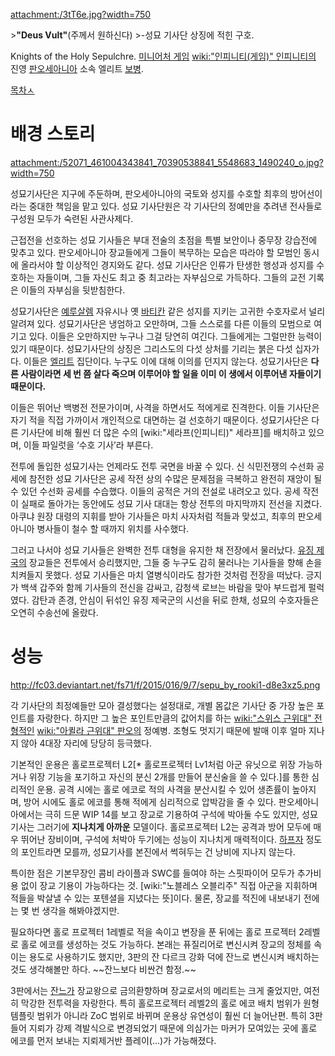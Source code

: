 attachment:/3tT6e.jpg?width=750

>'''"Deus Vult"'''(주께서 원하신다) 
>-성묘 기사단 상징에 적힌 구호.

Knights of the Holy Sepulchre. [[미니어처 게임]] [[wiki:"인피니티(게임)" 인피니티]]의 진영 [[판오세아니아]] 소속 엘리트 [[보병]].

[[목차]]ㅅ
= 배경 스토리 =
attachment:/52071_461004343841_70390538841_5548683_1490240_o.jpg?width=750

성묘기사단은 지구에 주둔하며, 판오세아니아의 국토와 성지를 수호할 최후의 방어선이라는 중대한 책임을 맡고 있다. 성묘 기사단원은 각 기사단의 정예만을 추려낸 전사들로 구성원 모두가 숙련된 사관사제다.

근접전을 선호하는 성묘 기사들은 부대 전술의 초점을 특별 보안이나 중무장 강습전에 맞추고 있다. 판오세아니아 장교들에게 그들이 복무하는 모습은 따라야 할 모범인 동시에 올라서야 할 이상적인 경지와도 같다. 성묘 기사단은 인류가 탄생한 행성과 성지를 수호하는 자들이며, 그들 자신도 최고 중 최고라는 자부심으로 가득하다. 그들의 교전 기록은 이들의 자부심을 뒷받침한다.

성묘기사단은 [[예루살렘]] 자유시나 옛 [[바티칸]] 같은 성지를 지키는 고귀한 수호자로서 널리 알려져 있다. 성묘기사단은 냉엄하고 오만하며, 그들 스스로를 다른 이들의 모범으로 여기고 있다. 이들은 오만하지만 누구나 그걸 당연히 여긴다. 그들에게는 그럴만한 능력이 있기 때문이다. 성묘기사단의 상징은 그리스도의 다섯 상처를 기리는 붉은 다섯 십자가다. 이들은 [[엘리트]] 집단이다. 누구도 이에 대해 이의를 던지지 않는다. 성묘기사단은 '''다른 사람이라면 세 번 쯤 살다 죽으며 이루어야 할 일을 이미 이 생에서 이루어낸 자들이기 때문이다.'''
 
이들은 뛰어난 백병전 전문가이며, 사격을 하면서도 적에게로 진격한다. 이들 기사단은 자기 적을 직접 가까이서 개인적으로 대면하는 걸 선호하기 때문이다. 성묘기사단은 다른 기사단에 비해 훨씬 더 많은 수의 [wiki:"세라프(인피니티)" 세라프]를 배치하고 있으며, 이들 파일럿을 ‘수호 기사’라 부른다. 

전투에 돌입한 성묘기사는 언제라도 전투 국면을 바꿀 수 있다. 신 식민전쟁의 수선화 공세에 참전한 성묘 기사단은 공세 작전 상의 수많은 문제점을 극복하고 완전히 재앙이 될 수 있던 수선화 공세를 수습했다. 이들의 공적은 거의 전설로 내려오고 있다. 공세 작전이 실패로 돌아가는 동안에도 성묘 기사 대대는 항상 전투의 마지막까지 전선을 지켰다. 아쿠냐 원장 대령의 지휘를 받아 기사들은 마치 사자처럼 적들과 맞섰고, 최후의 판오세아니아 병사들이 철수 할 때까지 위치를 사수했다. 

그러고 나서야 성묘 기사들은 완벽한 전투 대형을 유지한 채 전장에서 물러났다. [[유징 제국]]의 장교들은 전투에서 승리했지만, 그들 중 누구도 감히 물러나는 기사들을 향해 손을 치켜들지 못했다. 성묘 기사들은 마치 열병식이라도 참가한 것처럼 전장을 떠났다. 긍지가 백색 갑주와 함께 기사들의 전신을 감싸고, 감청색 로브는 바람을 맞아 부드럽게 펄럭였다. 감탄과 존경, 안심이 뒤섞인 유징 제국군의 시선을 뒤로 한채, 성묘의 수호자들은 오연히 수송선에 올랐다.

= 성능 =
http://fc03.deviantart.net/fs71/f/2015/016/9/7/sepu_by_rooki1-d8e3xz5.png

각 기사단의 최정예들만 모아 결성했다는 설정대로, 개별 몸값은 기사단 중 가장 높은 포인트를 자랑한다. 하지만 그 높은 포인트만큼의 값어치를 하는 [[wiki:"스위스 근위대" 전형적인]] [[wiki:"아퀼라 근위대" 판오의]] 정예병. 조형도 멋지기 때문에 발매 이후 얼마 지나지 않아 4대장 자리에 당당히 등극했다.

기본적인 운용은 홀로프로젝터 L2[* 홀로프로젝터 Lv1처럼 아군 유닛으로 위장 가능하거나 위장 기능을 포기하고 자신의 분신 2개를 만들어 분신술을 쓸 수 있다.]를 통한 심리적인 운용. 공격 시에는 홀로 에코로 적의 사격을 분산시킬 수 있어 생존률이 높아지며, 방어 시에도 홀로 에코를 통해 적에게 심리적으로 압박감을 줄 수 있다. 판오세아니아에서는 극히 드문 WIP 14를 보고 장교로 기용하여 구석에 박아둘 수도 있지만, 성묘기사는 그러기에 '''지나치게 아까운''' 모델이다. 홀로프로젝터 L2는 공격과 방어 모두에 매우 뛰어난 장비이며, 구석에 처박아 두기에는 성능이 지나치게 매력적이다. [[하프자]] 정도의 포인트라면 모를까, 성묘기사를 본진에서 썩혀두는 건 낭비에 지나지 않는다.

특이한 점은 기본무장인 콤비 라이플과 SWC를 들여야 하는 스핏파이어 모두가 추가비용 없이 장교 기용이 가능하다는 것. [wiki:"노블레스 오블리주" 직접 아군을 지휘하며 적들을 박살낼 수 있는 포텐셜을 지녔다는 뜻]이다. 물론, 장교를 적진에 내보내기 전에는 몇 번 생각을 해봐야겠지만.

필요하다면 홀로 프로젝터 1레벨로 적을 속이고 변장을 푼 뒤에는 홀로 프로젝터 2레벨로 홀로 에코를 생성하는 것도 가능하다. 본래는 퓨질리어로 변신시켜 장교의 정체를 속이는 용도로 사용하기도 했지만, 3판의 잔 다르크 강화 덕에 잔느로 변신시켜 배치하는 것도 생각해볼만 하다. ~~잔느보다 비싼건 함정.~~

3판에서는 [[잔 다르크(인피니티)|잔느]]가 장교왕으로 금의환향하며 장교로서의 메리트는 크게 줄었지만, 여전히 막강한 전투력을 자랑한다. 특히 홀로프로젝터 레벨2의 홀로 에코 배치 범위가 원형템플릿 범위가 아니라 ZoC 범위로 바뀌며 운용상 유연성이 훨씬 더 늘어난편. 특히 3판들어 지뢰가 강제 격발식으로 변경되었기 때문에 의심가는 마커가 모여있는 곳에 홀로 에코를 먼저 보내는 지뢰제거반 플레이(...)가 가능해졌다.
